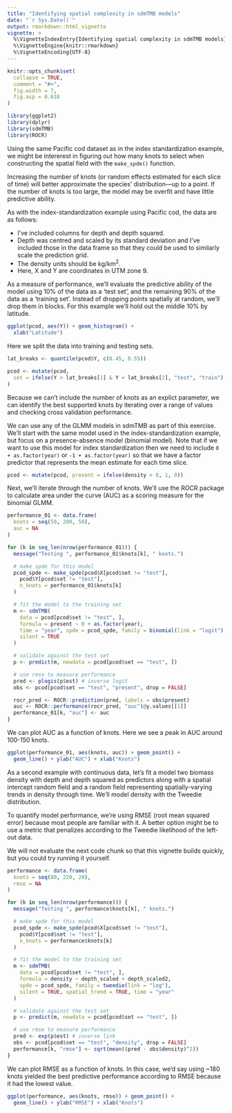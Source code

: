 ```yaml
---
title: "Identifying spatial complexity in sdmTMB models"
date: "`r Sys.Date()`"
output: rmarkdown::html_vignette
vignette: >
  %\VignetteIndexEntry{Identifying spatial complexity in sdmTMB models}
  %\VignetteEngine{knitr::rmarkdown}
  %\VignetteEncoding{UTF-8}
---
```


```r
knitr::opts_chunk$set(
  collapse = TRUE,
  comment = "#>",
  fig.width = 7,
  fig.asp = 0.618
)
```

```r
library(ggplot2)
library(dplyr)
library(sdmTMB)
library(ROCR)
```

Using the same Pacific cod dataset as in the index standardization example, we might be intererest in figuring out how many knots to select when constructing the spatial field with the `make_spde()` function. 

Increasing the number of knots (or random effects estimated for each slice of time) will better approximate the species' distribution---up to a point. If the number of knots is too large, the model may be overfit and have little predictive ability. 

As with the index-standardization example using Pacific cod, the data are as follows:

- I've included columns for depth and depth squared. 
- Depth was centred and scaled by its standard deviation and I've included those in the data frame so that they could be used to similarly scale the prediction grid.
- The density units should be kg/km^2^.
- Here, X and Y are coordinates in UTM zone 9.

As a measure of performance, we'll evaluate the predictive ability of the model using 10% of the data as a 'test set', and the remaining 90% of the data as a 'training set'. Instead of dropping points spatially at random, we'll drop them in blocks. For this example we'll hold out the middle 10% by latitude. 

```r
ggplot(pcod, aes(Y)) + geom_histogram() +
  xlab("Latitude")
```

Here we split the data into training and testing sets. 

```r
lat_breaks <- quantile(pcod$Y, c(0.45, 0.55))

pcod <- mutate(pcod,
  set = ifelse(Y > lat_breaks[1] & Y < lat_breaks[2], "test", "train")
)
```

Because we can't include the number of knots as an explict parameter, we can identify the best supported knots by iterating over a range of values and checking cross validation performance. 

We can use any of the GLMM models in sdmTMB as part of this exercise. We'll start with the same model used in the index-standardization example, but focus on a presence-absence model (binomial model). Note that if we want to use this model for index standardization then we need to include `0 + as.factor(year)` or `-1 + as.factor(year)` so that we have a factor predictor that represents the mean estimate for each time slice.

```r
pcod <- mutate(pcod, present = ifelse(density > 0, 1, 0))
```

Next, we'll iterate through the number of knots. We'll use the ROCR package to calculate area under the curve (AUC) as a scoring measure for the binomial GLMM. 

```r
performance_01 <- data.frame(
  knots = seq(50, 200, 50),
  auc = NA
)

for (k in seq_len(nrow(performance_01))) {
  message("Testing ", performance_01$knots[k], " knots.")

  # make spde for this model
  pcod_spde <- make_spde(pcod$X[pcod$set != "test"],
    pcod$Y[pcod$set != "test"],
    n_knots = performance_01$knots[k]
  )

  # fit the model to the training set
  m <- sdmTMB(
    data = pcod[pcod$set != "test", ],
    formula = present ~ 0 + as.factor(year),
    time = "year", spde = pcod_spde, family = binomial(link = "logit"),
    silent = TRUE
  )

  # validate against the test set
  p <- predict(m, newdata = pcod[pcod$set == "test", ])

  # use rmse to measure performance
  pred <- plogis(p$est) # inverse logit
  obs <- pcod[pcod$set == "test", "present", drop = FALSE]

  rocr_pred <- ROCR::prediction(pred, labels = obs$present)
  auc <- ROCR::performance(rocr_pred, "auc")@y.values[[1]]
  performance_01[k, "auc"] <- auc
}
```

We can plot AUC as a function of knots. Here we see a peak in AUC around 100-150 knots.

```r
ggplot(performance_01, aes(knots, auc)) + geom_point() +
  geom_line() + ylab("AUC") + xlab("Knots")
```

As a second example with continuous data, let's fit a model two biomass density with depth and depth squared as predictors along with a spatial intercept random field and a random field representing spatially-varying trends in density through time. We'll model density with the Tweedie distribution.

To quantify model performance, we're using RMSE (root mean squared error) because most people are familiar with it. A better option might be to use a metric that penalizes according to the Tweedie likelihood of the left-out data. 

We will not evaluate the next code chunk so that this vignette builds quickly, but you could try running it yourself.

```r
performance <- data.frame(
  knots = seq(80, 220, 20),
  rmse = NA
)

for (k in seq_len(nrow(performance))) {
  message("Testing ", performance$knots[k], " knots.")

  # make spde for this model
  pcod_spde <- make_spde(pcod$X[pcod$set != "test"],
    pcod$Y[pcod$set != "test"],
    n_knots = performance$knots[k]
  )

  # fit the model to the training set
  m <- sdmTMB(
    data = pcod[pcod$set != "test", ],
    formula = density ~ depth_scaled + depth_scaled2,
    spde = pcod_spde, family = tweedie(link = "log"),
    silent = TRUE, spatial_trend = TRUE, time = "year"
  )

  # validate against the test set
  p <- predict(m, newdata = pcod[pcod$set == "test", ])

  # use rmse to measure performance
  pred <- exp(p$est) # inverse link
  obs <- pcod[pcod$set == "test", "density", drop = FALSE]
  performance[k, "rmse"] <- sqrt(mean((pred - obs$density)^2))
}
```

We can plot RMSE as a function of knots. In this case, we'd say using ~180 knots yielded the best predictive performance according to RMSE because it had the lowest value. 

```r
ggplot(performance, aes(knots, rmse)) + geom_point() +
  geom_line() + ylab("RMSE") + xlab("Knots")
```
